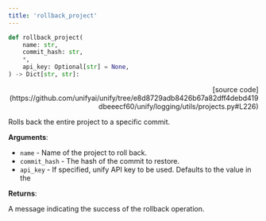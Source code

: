```yaml
---
title: 'rollback_project'
---
```


```python
def rollback_project(
    name: str,
    commit_hash: str,
    *,
    api_key: Optional[str] = None,
) -> Dict[str, str]:
```

<p align="right">[source code](https://github.com/unifyai/unify/tree/e8d8729adb8426b67a82dff4debd419dbeeecf60/unify/logging/utils/projects.py#L226)</p>

Rolls back the entire project to a specific commit.

**Arguments**:

- `name` - Name of the project to roll back.
- `commit_hash` - The hash of the commit to restore.
- `api_key` - If specified, unify API key to be used. Defaults to the value in the



**Returns**:

A message indicating the success of the rollback operation.